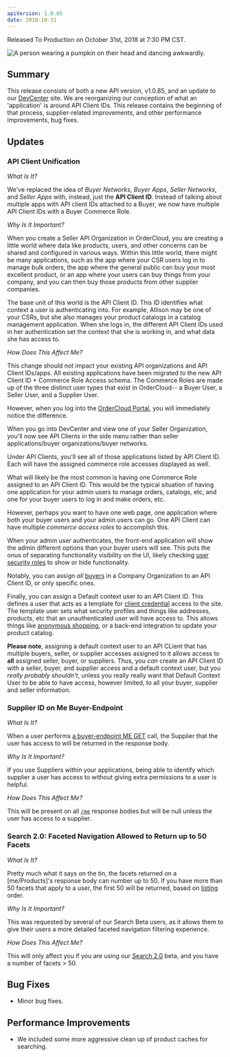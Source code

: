 ```yaml
---
apiVersion: 1.0.85
date: 2018-10-31
---
```


Released To Production on October 31st, 2018 at 7:30 PM CST.

![A person wearing a pumpkin on their head and dancing awkwardly.](https://media.giphy.com/media/l3vRfhFD8hJCiP0uQ/giphy.gif)

## Summary

This release consists of both a new API version, v1.0.85, and an update to our [DevCenter](https://developer.ordercloud.io/) site. We are reorganizing our conception of what an 'application'
is around API Client IDs. This release contains the beginning of that process, supplier-related improvements, and other performance improvements, bug fixes.

## Updates

### API Client Unification

_What Is It?_

We've replaced the idea of _Buyer Networks_, _Buyer Apps_, _Seller Networks_, and _Seller Apps_ with, instead, just the **API Client ID**. Instead of talking about multiple apps with API client IDs attached to a Buyer, we now have multiple API Client IDs with a Buyer Commerce Role.

_Why Is It Important?_

When you create a Seller API Organization in OrderCloud, you are creating a little world where data like products, users, and other concerns can be shared and configured in various ways. Within this little world, there might be many applications, such as the app where your CSR users log in to manage bulk orders, the app where the general public can buy your most excellent product, or an app where your users can buy things from your company, and you can then buy those products from other supplier companies.

The base unit of this world is the API Client ID. This ID identifies what context a user is authenticating into. For example, Allison may be one of your CSRs, but she also manages your product catalogs in a catalog management application. When she logs in, the different API Client IDs used in her authentication set the context that she is working in, and what data she has access to.

_How Does This Affect Me?_

This change should not impact your existing API organizations and API Client IDs/apps. All existing applications have been migrated to the new API Client ID + Commerce Role Access schema. The Commerce Roles are made up of the three distinct user types that exist in OrderCloud-- a Buyer User, a Seller User, and a Supplier User.

However, when you log into the [OrderCloud Portal](https://portal.ordercloud.io), you will immediately notice the difference.

When you go into DevCenter and view one of your Seller Organization, you'll now see API Clients in the side menu rather than seller applications/buyer organizations/buyer networks.

Under API Clients, you'll see all of those applications listed by API Client ID. Each will have the assigned commerce role accesses displayed as well.

What will likely be the most common is having one Commerce Role assigned to an API Client ID. This would be the typical situation of having one application for your admin users to manage orders, catalogs, etc, and one for your buyer users to log in and make orders, etc.

However, perhaps you want to have one web page, one application where both your buyer users and your admin users can go. One API Client can have multiple _commerce access roles_ to accomplish this.

When your admin user authenticates, the front-end application will show the admin different options than your buyer users will see. This puts the onus of separating functionality visibility on the UI, likely checking [user security roles](/knowledge-base/security-profiles) to show or hide functionality.

Notably, you can assign _all_ [buyers](/api-reference/buyers) in a Company Organization to an API Client ID, or only specific ones.

Finally, you can assign a Default context user to an API Client ID. This defines a user that acts as a template for [client credential](/knowledge-base/authentication#ordercloud-workflows) access to the site. The template user sets what security profiles and things like addresses, products, etc that an unauthenticated user will have access to. This allows things like [anonymous shopping](/platform-guides/authentication/anonymous-shopping), or a back-end integration to update your product catalog.

**Please note**, assigning a default context user to an API CLient that has multiple buyers, seller, or supplier accesses assigned to it allows access to **all** assigned seller, buyer, or suppliers. Thus, you _can_ create an API Client ID with a seller, buyer, and supplier access and a default context user, but you _really probably shouldn't_, unless you really really want that Default Context User to be able to have access, however limited, to all your buyer, supplier and seller information.

### Supplier ID on Me Buyer-Endpoint

_What Is It?_

When a user performs [a buyer-endpoint ME GET](/api-reference/me-and-my-stuff/me/get) call, the Supplier that the user has access to will be returned in the response body.

_Why Is It Important?_

If you use Suppliers within your applications, being able to identify which supplier a user has access to without giving extra permissions to a user is helpful.

_How Does This Affect Me?_

This will be present on all [`/me`](/api-reference/me-and-my-stuff/me) response bodies but will be null unless the user has access to a supplier.

### Search 2.0: Faceted Navigation Allowed to Return up to 50 Facets

_What Is It?_

Pretty much what it says on the tin, the facets returned on a [me/Products]'s response body can number up to 50. If you have more than 50 facets that apply to a user, the first 50 will be returned, based on [listing](/api-reference/product-catalogs/product-facets/get) order.

_Why Is It Important?_

This was requested by several of our Search Beta users, as it allows them to give their users a more detailed faceted navigation filtering experience.

_How Does This Affect Me?_

This will only affect you if you are using our [Search 2.0](/release-notes/v1.0.81) beta, and you have a number of facets > 50.

## Bug Fixes

- Minor bug fixes.

## Performance Improvements

- We included some more aggressive clean up of product caches for searching.
